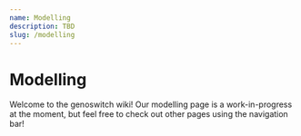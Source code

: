 ```yaml
---
name: Modelling
description: TBD
slug: /modelling
---
```


# Modelling

Welcome to the genoswitch wiki! Our modelling page is a work-in-progress at the moment, but feel free to check out other pages using the navigation bar!

